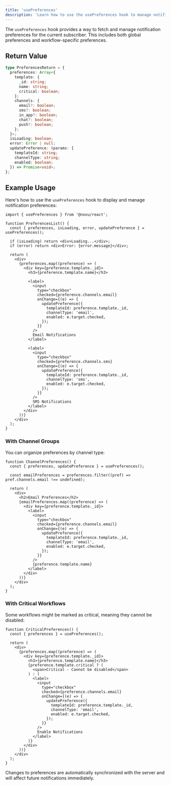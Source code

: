 ```yaml
---
title: 'usePreferences'
description: 'Learn how to use the usePreferences hook to manage notification preferences in your React application'
---
```



The `usePreferences` hook provides a way to fetch and manage notification preferences for the current subscriber. This includes both global preferences and workflow-specific preferences.

## Return Value

```typescript
type PreferencesReturn = {
  preferences: Array<{
    template: {
      _id: string;
      name: string;
      critical: boolean;
    };
    channels: {
      email?: boolean;
      sms?: boolean;
      in_app?: boolean;
      chat?: boolean;
      push?: boolean;
    };
  }>;
  isLoading: boolean;
  error: Error | null;
  updatePreference: (params: {
    templateId: string;
    channelType: string;
    enabled: boolean;
  }) => Promise<void>;
};
```

## Example Usage

Here's how to use the `usePreferences` hook to display and manage notification preferences:

```tsx
import { usePreferences } from '@novu/react';

function PreferencesList() {
  const { preferences, isLoading, error, updatePreference } = usePreferences();

  if (isLoading) return <div>Loading...</div>;
  if (error) return <div>Error: {error.message}</div>;

  return (
    <div>
      {preferences.map((preference) => (
        <div key={preference.template._id}>
          <h3>{preference.template.name}</h3>

          <label>
            <input
              type="checkbox"
              checked={preference.channels.email}
              onChange={(e) => {
                updatePreference({
                  templateId: preference.template._id,
                  channelType: 'email',
                  enabled: e.target.checked,
                });
              }}
            />
            Email Notifications
          </label>

          <label>
            <input
              type="checkbox"
              checked={preference.channels.sms}
              onChange={(e) => {
                updatePreference({
                  templateId: preference.template._id,
                  channelType: 'sms',
                  enabled: e.target.checked,
                });
              }}
            />
            SMS Notifications
          </label>
        </div>
      ))}
    </div>
  );
}
```

### With Channel Groups

You can organize preferences by channel type:

```tsx
function ChannelPreferences() {
  const { preferences, updatePreference } = usePreferences();

  const emailPreferences = preferences.filter((pref) => pref.channels.email !== undefined);

  return (
    <div>
      <h2>Email Preferences</h2>
      {emailPreferences.map((preference) => (
        <div key={preference.template._id}>
          <label>
            <input
              type="checkbox"
              checked={preference.channels.email}
              onChange={(e) => {
                updatePreference({
                  templateId: preference.template._id,
                  channelType: 'email',
                  enabled: e.target.checked,
                });
              }}
            />
            {preference.template.name}
          </label>
        </div>
      ))}
    </div>
  );
}
```

### With Critical Workflows

Some workflows might be marked as critical, meaning they cannot be disabled:

```tsx
function CriticalPreferences() {
  const { preferences } = usePreferences();

  return (
    <div>
      {preferences.map((preference) => (
        <div key={preference.template._id}>
          <h3>{preference.template.name}</h3>
          {preference.template.critical ? (
            <span>Critical - Cannot be disabled</span>
          ) : (
            <label>
              <input
                type="checkbox"
                checked={preference.channels.email}
                onChange={(e) => {
                  updatePreference({
                    templateId: preference.template._id,
                    channelType: 'email',
                    enabled: e.target.checked,
                  });
                }}
              />
              Enable Notifications
            </label>
          )}
        </div>
      ))}
    </div>
  );
}
```

<Callout type="info">
  Changes to preferences are automatically synchronized with the server and will affect future
  notifications immediately.
</Callout>
